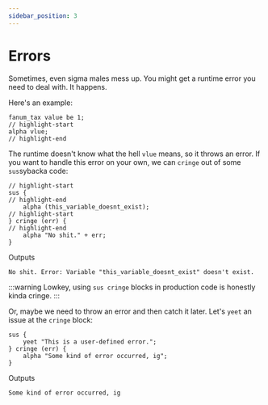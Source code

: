 ```yaml
---
sidebar_position: 3
---
```


# Errors

Sometimes, even sigma males mess up. You might get a runtime error you need to deal with. It happens.

Here's an example:

```text title="prog.rizzler"
fanum_tax value be 1;
// highlight-start
alpha vlue;
// highlight-end
```

The runtime doesn't know what the hell `vlue` means, so it throws an error. If you want to handle this error
on your own, we can `cringe` out of some `sus`sybacka code:

```text title="prog.rizzler"
// highlight-start
sus {
// highlight-end
    alpha (this_variable_doesnt_exist);
// highlight-start
} cringe (err) {
// highlight-end
    alpha "No shit." + err;
}
```

Outputs

```text
No shit. Error: Variable "this_variable_doesnt_exist" doesn't exist.
```

:::warning
Lowkey, using `sus cringe` blocks in production code is honestly kinda cringe.
:::

Or, maybe we need to throw an error and then catch it later.
Let's `yeet` an issue at the `cringe` block:

```text title="prog.rizzler"
sus {
    yeet "This is a user-defined error.";
} cringe (err) {
    alpha "Some kind of error occurred, ig";
}
```

Outputs

```text
Some kind of error occurred, ig
```
